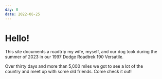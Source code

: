 ```yaml
---
day: 0
date: 2022-06-25
---
```


# Hello!

This site documents a roadtrip my wife, myself, and our dog took during the summer of 2023 in our 1997 Dodge Roadtrek 190 Versatile.

Over thirty days and more than 5,000 miles we got to see a lot of the country and meet up with some old friends. Come check it out!
